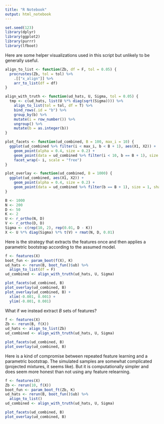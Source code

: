 ```yaml
---
title: "R Notebook"
output: html_notebook
---
```


```r
set.seed(123)
library(dplyr)
library(ggplot2)
library(purrr)
library(lfboot)
```
Here are some helper visualizations used in this script but unlikely to be
generally useful.

```r
align_to_list <- function(Zb, df = F, tol = 0.05) {
  procrustes(Zb, tol = tol) %>%
    .[["x_align"]] %>%
    arr_to_list(df = df)
}

align_with_truth <- function(ud_hats, U, Sigma, tol = 0.05) {
  tmp <- c(ud_hats, list(U %*% diag(sqrt(Sigma)))) %>%
    align_to_list(tol = tol, df = T) %>%
    bind_rows(.id = "b") %>%
    group_by(b) %>%
    mutate(i = row_number()) %>%
    ungroup() %>%
    mutate(b = as.integer(b))
}

plot_facets <- function(ud_combined, B = 100, max_i = 10) {
  ggplot(ud_combined %>% filter(i < max_i, b < B + 1), aes(X1, X2)) +
    geom_point(alpha = 0.4, size = 0.2) +
    geom_point(data = ud_combined %>% filter(i < 10, b == B + 1), size = 1, shape = 15, col = "red") +
    facet_wrap(~ i, scale = "free")
}

plot_overlay <- function(ud_combined, B = 1000) {
  ggplot(ud_combined, aes(X1, X2)) +
    geom_point(alpha = 0.4, size = 0.2) +
    geom_point(data = ud_combined %>% filter(b == B + 1), size = 1, shape = 15, col = "red")
}
```


```r
B <- 1000
N <- 200
D <- 50
K <- 2
U <- r_ortho(N, D)
V <- r_ortho(D, D)
Sigma <- c(rep(10, 2), rep(0.01, D - K))
X <- U %*% diag(Sigma) %*% t(V) + rmat(N, D, 0.01)
```

Here is the strategy that extracts the features once and then applies a
parametric bootstrap according to the assumed model.

```r
f <- features(X)
boot_fun <- param_boot(f(X), K)
ud_hats <- rerun(B, boot_fun()$ub) %>%
  align_to_list(df = F)
ud_combined <- align_with_truth(ud_hats, U, Sigma)
```

```r
plot_facets(ud_combined, B)
plot_overlay(ud_combined, B)
plot_overlay(ud_combined, B) +
  xlim(-0.001, 0.001) +
  ylim(-0.001, 0.001)
```

What if we instead extract $B$ sets of features?

```r
f <- features(X)
Zb <- rerun(B, f(X))
ud_hats <- align_to_list(Zb)
ud_combined <- align_with_truth(ud_hats, U, Sigma)
```

```r
plot_facets(ud_combined, B)
plot_overlay(ud_combined, B)
```

Here is a kind of compromise between repeated feature learning and a parametric
bootstrap. The simulated samples are somewhat complicated (projected mixtures,
it seems like). But it is computationally simpler and does seem more honest than
not using any feature relearning.

```r
f <- features(X)
Zb <- rerun(10, f(X))
boot_fun <- param_boot_ft(Zb, K)
ud_hats <- rerun(B, boot_fun()$ub) %>%
  align_to_list()
ud_combined <- align_with_truth(ud_hats, U, Sigma)
```

```r
plot_facets(ud_combined, B)
plot_overlay(ud_combined, B)
```
